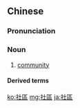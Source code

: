 {{also|社区}}
==Chinese==
{{zh-forms|s=社区}}

===Pronunciation===
{{zh-pron
|m=shèqū
|c=se5 keoi1
|h=pfs=sa-khî
|mn=qz:siǎ-khu/tw,xm:siā-khu/zz:siā-khi
|cat=n
}}

===Noun===
{{zh-noun}}

# [[community]]

====Derived terms====
{{zh-der|社區服務|社區學院}}

[[ko:社區]]
[[mg:社區]]
[[ja:社區]]